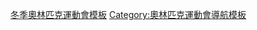 {{template category |type=navbox |topic=[[冬季奧林匹克運動會|冬季奧林匹克運動會]]比賽項目}}

[[Category:冬季奧林匹克運動會模板|]]
[[Category:奧林匹克運動會導航模板|Category:奧林匹克運動會導航模板]]